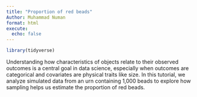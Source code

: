 ```yaml
---
title: "Proportion of red beads"
Author: Muhammad Numan
format: html
execute: 
  echo: false
---
```



```r
library(tidyverse)
```

Understanding how characteristics of objects relate to their observed outcomes is a central goal in data science, especially when outcomes are categorical and covariates are physical traits like size. In this tutorial, we analyze simulated data from an urn containing 1,000 beads to explore how sampling helps us estimate the proportion of red beads.